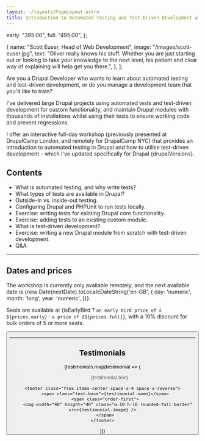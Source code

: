 ```yaml
---
layout: ~/layouts/PageLayout.astro
title: Introduction to Automated Testing and Test-Driven Development with Drupal
---
```




  early: "395.00",
  full: "495.00",
};



  {
    name: "Scott Euser, Head of Web Development",
    image: "/images/scott-euser.jpg",
    text: "Oliver really knows his stuff. Whether you are just starting out or looking to take your knowledge to the next level, his patient and clear way of explaining will help get you there.",
  },
];

Are you a Drupal Developer who wants to learn about automated testing and test-driven development, or do you manage a development team that you'd like to train?

I've delivered large Drupal projects using automated tests and test-driven development for custom functionality, and maintain Drupal modules with thousands of installations whilst using their tests to ensure working code and prevent regressions.

I offer an interactive full-day workshop (previously presented at DrupalCamp London, and remotely for DrupalCamp NYC) that provides an introduction to automated testing in Drupal and how to utilise test-driven development - which I've updated specifically for Drupal {drupalVersions}.

## Contents

- What is automated testing, and why write tests?
- What types of tests are available in Drupal?
- Outside-in vs. inside-out testing.
- Configuring Drupal and PHPUnit to run tests locally.
- Exercise: writing tests for existing Drupal core functionality.
- Exercise: adding tests to an existing custom module.
- What is test-driven development?
- Exercise: writing a new Drupal module from scratch with test-driven development.
- Q&A

<hr />

## Dates and prices

The workshop is currently only available remotely, and the next available date is <span class="font-bold">{new Date(nextDate).toLocaleDateString('en-GB', { day: 'numeric', month: 'long', year: 'numeric', })}</span>.

Seats are available at <span class="font-bold">{isEarlyBird ? `an early bird price of £${prices.early}` : `a price of £${prices.full}`}</span>, with a 10% discount for bulk orders of 5 or more seats.

<Button
  href="https://buy.stripe.com/6oE3cW4Su7DA1t6144"
  text="Book your seat"
/>

<hr />

## Testimonials

{testimonials.map(testimonial => (

  <div>
    <blockquote class="mt-4">
      {testimonial.text}
    </blockquote>

    <footer class="flex items-center space-x-4 space-x-reverse">
      <span class="text-base">{testimonial.name}</span>
      <span class="order-first">
        <img width="40" height="40" class="w-10 h-10 rounded-full border" src={testimonial.image} />
      </span>
    </footer>

  </div>
))}
